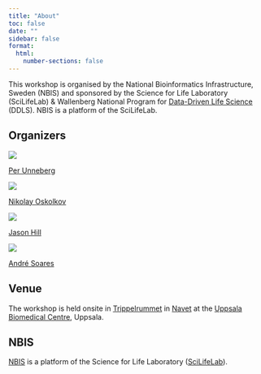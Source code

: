 ```yaml
---
title: "About"
toc: false
date: ""
sidebar: false
format:
  html:
    number-sections: false
---
```


This workshop is organised by the National Bioinformatics
Infrastructure, Sweden (NBIS) and sponsored by the Science for Life
Laboratory (SciLifeLab) & Wallenberg National Program for [Data-Driven
Life Science](https://www.scilifelab.se/data-driven/) (DDLS). NBIS is
a platform of the SciLifeLab.

## Organizers

::: {.organisers-parent}
::: {.organisers-child}

![](assets/profile/per-unneberg.png)

[Per Unneberg](https://nbis.se/about/staff/per-unneberg)

:::
::: {.organisers-child}

![](assets/profile/nikolay-oskolkov.jpg)

[Nikolay Oskolkov](https://nbis.se/about/staff/nikolay-oskolkov)

:::
::: {.organisers-child}

![](assets/profile/jason-hill.jpg)

[Jason Hill](https://nbis.se/about/staff/jason-hill)

:::
::: {.organisers-child}

![](assets/profile/andre-soares.png)

[André Soares](https://nbis.se/about/staff/andre-soares)

:::

:::

## Venue

The workshop is held onsite in
[Trippelrummet](https://www.bmc.uu.se/scilifelab-navet-inglish/meeting-rooms-in-navet/#anchor-933950)
in [Navet](https://www.bmc.uu.se/scilifelab-navet-inglish/) at the
[Uppsala Biomedical Centre](https://www.bmc.uu.se/), Uppsala.

## NBIS

[NBIS](https://nbis.se) is a platform of the Science for Life
Laboratory ([SciLifeLab](https://www.scilifelab.se/)).
